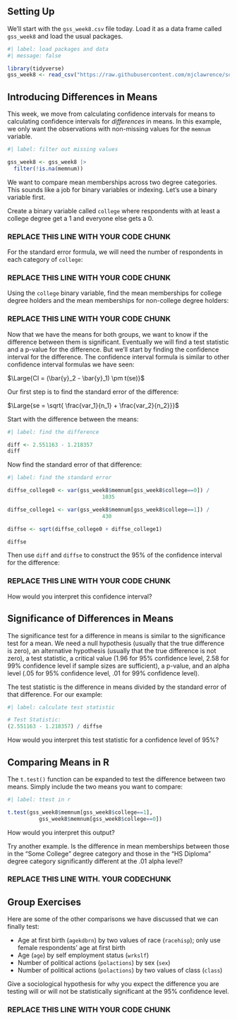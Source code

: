 ## Setting Up

We'll start with the `gss_week8.csv` file today. Load it as a data frame called `gss_week8` and load the usual packages.

```r
#| label: load packages and data
#| message: false

library(tidyverse)
gss_week8 <- read_csv("https://raw.githubusercontent.com/mjclawrence/soci385_f23/main/data/gss_week8.csv")
```


## Introducing Differences in Means

This week, we move from calculating confidence intervals for means to calculating confidence intervals for *differences* in means. In this example, we only want the observations with non-missing values for the `memnum` variable.


```r
#| label: filter out missing values

gss_week8 <- gss_week8 |> 
  filter(!is.na(memnum))
```

We want to compare mean memberships across two degree categories. This sounds like a job for binary variables or indexing. Let's use a binary variable first.

Create a binary variable called `college` where respondents with at least a college degree get a 1 and everyone else gets a 0.

### REPLACE THIS LINE WITH YOUR CODE CHUNK ###

For the standard error formula, we will need the number of respondents in each category of `college`:

### REPLACE THIS LINE WITH YOUR CODE CHUNK ###

Using the `college` binary variable, find the mean memberships for college degree holders and the mean memberships for non-college degree holders:

### REPLACE THIS LINE WITH YOUR CODE CHUNK ###


Now that we have the means for both groups, we want to know if the difference between them is significant. Eventually we will find a test statistic and a p-value for the difference. But we'll start by finding the confidence interval for the difference. The confidence interval formula is similar to other confidence interval formulas we have seen:

$\Large{CI = (\bar{y}_2 - \bar{y}_1) \pm t(se)}$

Our first step is to find the standard error of the difference:

$\Large{se = \sqrt{ \frac{var_1}{n_1} + \frac{var_2}{n_2}}}$

Start with the difference between the means:

```r
#| label: find the difference

diff <- 2.551163 - 1.218357
diff
```

Now find the standard error of that difference:

```r
#| label: find the standard error

diffse_college0 <- var(gss_week8$memnum[gss_week8$college==0]) / 
                              1035

diffse_college1 <- var(gss_week8$memnum[gss_week8$college==1]) / 
                              430

diffse <- sqrt(diffse_college0 + diffse_college1)

diffse
```

Then use `diff` and `diffse` to construct the 95% of the confidence interval for the difference:

### REPLACE THIS LINE WITH YOUR CODE CHUNK ###

How would you interpret this confidence interval?

## Significance of Differences in Means

The significance test for a difference in means is similar to the significance test for a mean. We need a null hypothesis (usually that the true difference is zero), an alternative hypothesis (usually that the true difference is not zero), a test statistic, a critical value (1.96 for 95% confidence level, 2.58 for 99% confidence level if sample sizes are sufficient), a p-value, and an alpha level (.05 for 95% confidence level, .01 for 99% confidence level).

The test statistic is the difference in means divided by the standard error of that difference. For our example:

```r
#| label: calculate test statistic

# Test Statistic:
(2.551163 - 1.218357) / diffse
```

How would you interpret this test statistic for a confidence level of 95%?


## Comparing Means in R

The `t.test()` function can be expanded to test the difference between two means. Simply include the two means you want to compare:

```r
#| label: ttest in r

t.test(gss_week8$memnum[gss_week8$college==1], 
          gss_week8$memnum[gss_week8$college==0])
```

How would you interpret this output?

Try another example. Is the difference in mean memberships between those in the "Some College" degree category and those in the "HS Diploma" degree category significantly different at the .01 alpha level?

### REPLACE THIS LINE WITH. YOUR CODECHUNK ###


## Group Exercises

Here are some of the other comparisons we have discussed that we can finally test:

- Age at first birth (`agekdbrn`) by two values of race (`racehisp`); only use female respondents' age at first birth
- Age (`age`) by self employment status (`wrkslf`)
- Number of political actions (`polactions`) by sex (`sex`)
- Number of political actions (`polactions`) by two values of class (`class`)

Give a sociological hypothesis for why you expect the difference you are testing will or will not be statistically significant at the 95% confidence level.

### REPLACE THIS LINE WITH YOUR CODE CHUNK ###